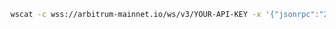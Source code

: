 
<Tabs>
  <TabItem value="WSS">

```bash
wscat -c wss://arbitrum-mainnet.io/ws/v3/YOUR-API-KEY -x '{"jsonrpc":"2.0", "id": 1, "method": "eth_unsubscribe", "params": ["0x9cef478923ff08bf67fde6c64013158d"]}'
```

  </TabItem>
  
</Tabs>